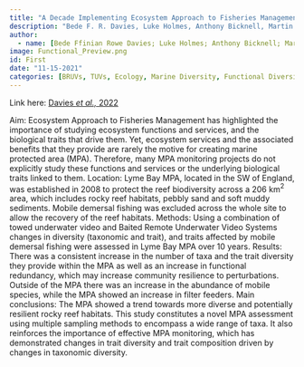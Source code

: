 ```yaml
---
title: "A Decade Implementing Ecosystem Approach to Fisheries Management Improves Diversity of Taxa and Traits within a Marine Protected Area in the UK."
description: "Bede F. R. Davies, Luke Holmes, Anthony Bicknell, Martin J. Attrill & Emma V. Sheehan"
author:
  - name: [Bede Ffinian Rowe Davies; Luke Holmes; Anthony Bicknell; Martin J. Attrill; Emma V. Sheehan]
image: Functional_Preview.png
id: First
date: "11-15-2021"
categories: [BRUVs, TUVs, Ecology, Marine Diversity, Functional Diversity, First Author]
---
```


Link here: [Davies *et al.,* 2022](https://onlinelibrary.wiley.com/doi/pdf/10.1111/ddi.13451)

Aim: Ecosystem Approach to Fisheries Management has highlighted the importance of studying ecosystem functions and services, and the biological traits that drive them. Yet, ecosystem services and the associated benefits that they provide are rarely the motive for creating marine protected area (MPA). Therefore, many MPA monitoring projects do not explicitly study these functions and services or the underlying biological traits linked to them. 
Location: Lyme Bay MPA, located in the SW of England, was established in 2008 to protect the reef biodiversity across a 206 km$^2$ area, which includes rocky reef habitats, pebbly sand and soft muddy sediments. Mobile demersal fishing was excluded across the whole site to allow the recovery of the reef habitats.
Methods: Using a combination of towed underwater video and Baited Remote Underwater Video Systems changes in diversity (taxonomic and trait), and traits affected by mobile demersal fishing were assessed in Lyme Bay MPA over 10 years.
Results: There was a consistent increase in the number of taxa and the trait diversity they provide within the MPA as well as an increase in functional redundancy, which may increase community resilience to perturbations. Outside of the MPA there was an increase in the abundance of mobile species, while the MPA showed an increase in filter feeders.
Main conclusions: The MPA showed a trend towards more diverse and potentially resilient rocky reef habitats. This study constitutes a novel MPA assessment using multiple sampling methods to encompass a wide range of taxa. It also reinforces the importance of effective MPA monitoring, which has demonstrated changes in trait diversity and trait composition driven by changes in taxonomic diversity.



